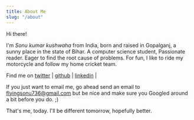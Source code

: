```yaml
---
title: About Me
slug: "/about"
---
```


Hi there!


I'm *Sonu kumar kushwaha* from India, born and raised in Gopalganj, a sunny place in the state of Bihar.
A computer science student, Passionate reader. Eager to find the root cause of problems. For fun, I like to ride my motorcycle and follow my home cricket team.



Find me on [twitter](https://twitter.com/sonukumarkush12) | [github](https://github.com/flyingsonu122) | [linkedin](https://www.linkedin.com/in/sonukumarkushwaha/) | 


If you just want to email me, go ahead send an email to flyingsonu736@gmail.com but be nice and make sure you Googled around a bit before you do. ;)



That's me, today. I'll be different tomorrow, hopefully better.